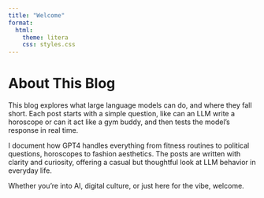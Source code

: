```yaml
---
title: "Welcome"
format:
  html:
    theme: litera
    css: styles.css
---
```


# About This Blog

<div class="highlight">
This blog explores what large language models can do, and where they fall short. Each post starts with a simple question, like can an LLM write a horoscope or can it act like a gym buddy, and then tests the model's response in real time.
</div>

I document how GPT4 handles everything from fitness routines to political questions, horoscopes to fashion aesthetics. The posts are written with clarity and curiosity, offering a casual but thoughtful look at LLM behavior in everyday life.

Whether you're into AI, digital culture, or just here for the vibe, welcome.

